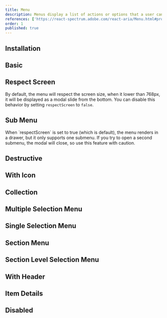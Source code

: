 ```yaml
---
title: Menu
description: Menus display a list of actions or options that a user can choose.
references: ['https://react-spectrum.adobe.com/react-aria/Menu.html#props']
order: 1
published: true
---
```


## Installation
<Install component='menu' />

## Basic
<Demo center component='collections/menu/menu-basic-demo' />

## Respect Screen
By default, the menu will respect the screen size, when it lower than 768px, it will be displayed as a modal slide from the bottom. You can disable this behavior by setting `respectScreen` to `false`.
<Demo center component='collections/menu/menu-respect-screen-demo' />

## Sub Menu
<Demo center component='collections/menu/menu-sub-demo' />
<Note>
    When `respectScreen` is set to true (which is default), the menu renders in a drawer, but it only
    supports one submenu. If you try to open a second submenu, the modal will close, so use this
    feature with caution.
</Note>

## Destructive
<Demo center component='collections/menu/menu-destructive-demo' />

## With Icon
<Demo center component='collections/menu/menu-with-icon-demo' />

## Collection
<Demo center component='collections/menu/menu-collection-demo' />

## Multiple Selection Menu
<Demo center component='collections/menu/multiple-menu-demo' />

## Single Selection Menu
<Demo center component='collections/menu/single-menu-demo' />

## Section Menu
<Demo center component='collections/menu/menu-section-demo' />

## Section Level Selection Menu
<Demo center component='collections/menu/menu-section-level-demo' />

## With Header
<Demo center component='collections/menu/menu-header-demo' />

## Item Details
<Demo center component='collections/menu/menu-item-details-demo' />

## Disabled
<Demo center component='collections/menu/menu-disabled-demo' />
